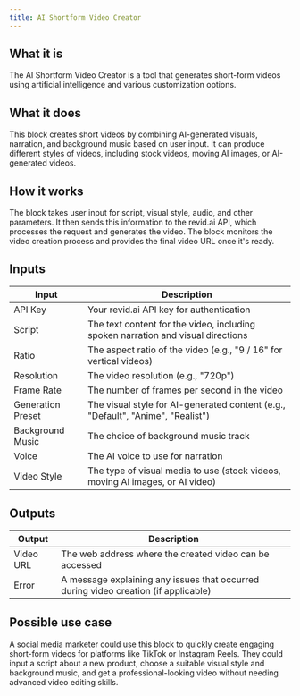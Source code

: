 ```yaml
---
title: AI Shortform Video Creator
---
```


## What it is
The AI Shortform Video Creator is a tool that generates short-form videos using artificial intelligence and various customization options.

## What it does
This block creates short videos by combining AI-generated visuals, narration, and background music based on user input. It can produce different styles of videos, including stock videos, moving AI images, or AI-generated videos.

## How it works
The block takes user input for script, visual style, audio, and other parameters. It then sends this information to the revid.ai API, which processes the request and generates the video. The block monitors the video creation process and provides the final video URL once it's ready.

## Inputs
| Input | Description |
|-------|-------------|
| API Key | Your revid.ai API key for authentication |
| Script | The text content for the video, including spoken narration and visual directions |
| Ratio | The aspect ratio of the video (e.g., "9 / 16" for vertical videos) |
| Resolution | The video resolution (e.g., "720p") |
| Frame Rate | The number of frames per second in the video |
| Generation Preset | The visual style for AI-generated content (e.g., "Default", "Anime", "Realist") |
| Background Music | The choice of background music track |
| Voice | The AI voice to use for narration |
| Video Style | The type of visual media to use (stock videos, moving AI images, or AI video) |

## Outputs
| Output | Description |
|--------|-------------|
| Video URL | The web address where the created video can be accessed |
| Error | A message explaining any issues that occurred during video creation (if applicable) |

## Possible use case
A social media marketer could use this block to quickly create engaging short-form videos for platforms like TikTok or Instagram Reels. They could input a script about a new product, choose a suitable visual style and background music, and get a professional-looking video without needing advanced video editing skills.
